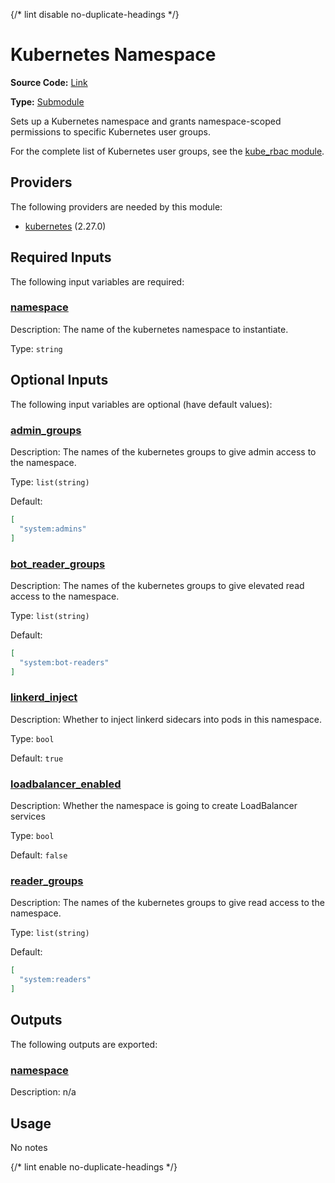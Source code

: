 {/* lint disable no-duplicate-headings */}

# Kubernetes Namespace

**Source Code:** [Link](https://github.com/Panfactum/stack/tree/__currentPanfactumVersion__/packages/terraform/kube_namespace)

**Type:** [Submodule](./overview)

Sets up a Kubernetes namespace and grants namespace-scoped permissions to specific Kubernetes user groups.

For the complete list of Kubernetes user groups, see the [kube\_rbac module](../../live/kube_rbac).

## Providers

The following providers are needed by this module:

* [kubernetes](https://registry.terraform.io/providers/hashicorp/kubernetes/2.27.0/docs) (2.27.0)

## Required Inputs

The following input variables are required:

### <a name="input_namespace" /> [namespace](#input_namespace)

Description: The name of the kubernetes namespace to instantiate.

Type: `string`

## Optional Inputs

The following input variables are optional (have default values):

### <a name="input_admin_groups" /> [admin\_groups](#input_admin_groups)

Description: The names of the kubernetes groups to give admin access to the namespace.

Type: `list(string)`

Default:

```json
[
  "system:admins"
]
```

### <a name="input_bot_reader_groups" /> [bot\_reader\_groups](#input_bot_reader_groups)

Description: The names of the kubernetes groups to give elevated read access to the namespace.

Type: `list(string)`

Default:

```json
[
  "system:bot-readers"
]
```

### <a name="input_linkerd_inject" /> [linkerd\_inject](#input_linkerd_inject)

Description: Whether to inject linkerd sidecars into pods in this namespace.

Type: `bool`

Default: `true`

### <a name="input_loadbalancer_enabled" /> [loadbalancer\_enabled](#input_loadbalancer_enabled)

Description: Whether the namespace is going to create LoadBalancer services

Type: `bool`

Default: `false`

### <a name="input_reader_groups" /> [reader\_groups](#input_reader_groups)

Description: The names of the kubernetes groups to give read access to the namespace.

Type: `list(string)`

Default:

```json
[
  "system:readers"
]
```

## Outputs

The following outputs are exported:

### <a name="output_namespace" /> [namespace](#output_namespace)

Description: n/a

## Usage

No notes

{/* lint enable no-duplicate-headings */}
